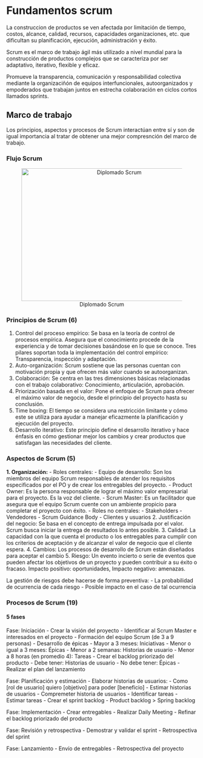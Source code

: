 # Fundamentos scrum

La construccion de productos se ven afectada por limitación de tiempo, costos, alcance, calidad, recursos, capacidades organizaciones, etc. que dificultan su planificación, ejecución, administración y éxito. 

Scrum es el marco de trabajo ágil más utilizado a nivel mundial para la construcción de productos complejos que se caracteriza por ser adaptativo, iterativo, flexible y eficaz. 

Promueve la transparencia, comunicación y responsabilidad colectiva mediante la organizaciñón de equipos interfuncionales, autoorganizados y empoderados que trabajan juntos en estrecha colaboración en ciclos cortos llamados sprints. 

## Marco de trabajo

Los principios, aspectos y procesos de Scrum interactúan entre sí y son de igual importancia al tratar de obtener una mejor compresnción del marco de trabajo. 

### Flujo Scrum 

<center>
![Diplomado Scrum](./imgs/P02_roadmap.png){#id .class width=500 height=350px}
</center>

### Principios de Scrum (6)

1. Control del proceso empírico: Se basa en la teoría de control de procesos empírica. Asegura que el conocimiento procede de la experiencia y de tomar decisiones basándose en lo que se conoce. Tres pilares soportan toda la implementación del control empírico: Transparencia, inspección y adaptación.
2. Auto-organización: Scrum sostiene que las personas cuentan con motivación propia y que ofrecen más valor cuando se autoorganizan.
3. Colaboración: Se centra en las tres dimensiones básicas relacionadas con el trabajo colaborativo: Conocimiento, articulación, aprobación.
4. Priorización basada en el valor: Pone el enfoque de Scrum para ofrecer el máximo valor de negocio, desde el principio del proyecto hasta su conclusión.
5. Time boxing: El tiempo se considera una restricción limitante y cómo este se utiliza para ayudar a manejar eficazmente la planificación y ejecución del proyecto.
6. Desarrollo iterativo: Este principio define el desarrollo iterativo y hace énfasis en cómo gestionar mejor los cambios y crear productos que satisfagan las necesidades del cliente. 

### Aspectos de Scrum (5)

**1. Organización:**
- Roles centrales:
  - Equipo de desarrollo: Son los miembros del equipo Scrum responsables de atender los requisitos especificados por el PO y de crear los entregables del proyecto.
  - Product Owner: Es la persona responsable de lograr el máximo valor empresarial para el proyecto. Es la voz del cliente.
  - Scrum Master: Es un facilitador que asegura que el equipo Scrum cuente con un ambiente propicio para completar el proyecto con éxito.
- Roles no centrales:
  - Stakeholders
  - Vendedores
  - Scrum Guidance Body
  - Clientes y usuarios
2. Justificación del negocio: Se basa en el concepto de entrega impulsada por el valor. Scrum busca iniciar la entrega de resultados lo antes posible.
3. Calidad: La capacidad con la que cuenta el producto o los entregables para cumplir con los criterios de aceptación y de alcanzar el valor de negocio que el cliente espera. 
4. Cambios: Los procesos de desarrollo de Scrum están diseñados para aceptar el cambio
5. Riesgo: Un evento incierto o serie de eventos que pueden afectar los objetivos de un proyecto y pueden contribuir a su éxito o fracaso. Impacto positivo: oportunidades, Impacto negativo: amenazas.

La gestión de riesgos debe hacerse de forma preventiva:
- La probabilidad de ocurrencia de cada riesgo
- Posible impacto en el caso de tal ocurrencia


### Procesos de Scrum (19)

#### 5 fases
Fase: Iniciación
  - Crear la visión del proyecto
  - Identificar al Scrum Master e interesados en el proyecto
  - Formación del equipo Scrum (de 3 a 9 personas)
  - Desarrollo de épicas
    - Mayor a 3 meses: Iniciativas
    - Menor o igual a 3 meses: Épicas
    - Menor a 2 semanas: Historias de usuario
    - Menor a 8 horas (en promedio 4): Tareas
  - Crear el backlog priorizado del producto
    - Debe tener: Historias de usuario
    - No debe tener: Épicas
  - Realizar el plan del lanzamiento

Fase: Planificación y estimación
  - Elaborar historias de usuarios:
    - Como [rol de usuario] quiero [objetivo] para poder [beneficio]
  - Estimar historias de usuarios
  - Compremeter historia de usuarios
  - Identificar tareas
  - Estimar tareas
  - Crear el sprint backlog
    - Product backlog > Spring backlog

Fase: Implementación
  - Crear entregables
  - Realizar Daily Meeting
  - Refinar el backlog priorizado del producto

Fase: Revisión y retrospectiva
  - Demostrar y validar el sprint
  - Retrospectiva del sprint

Fase: Lanzamiento
  - Envío de entregables
  - Retrospectiva del proyecto

